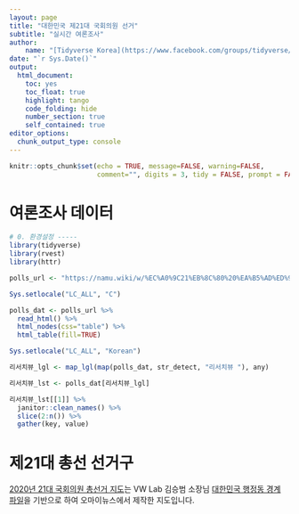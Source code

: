 ```yaml
---
layout: page
title: "대한민국 제21대 국회의원 선거"
subtitle: "실시간 여론조사"
author:
    name: "[Tidyverse Korea](https://www.facebook.com/groups/tidyverse/)"
date: "`r Sys.Date()`"
output:
  html_document: 
    toc: yes
    toc_float: true
    highlight: tango
    code_folding: hide
    number_section: true
    self_contained: true
editor_options: 
  chunk_output_type: console
---
```


```r
knitr::opts_chunk$set(echo = TRUE, message=FALSE, warning=FALSE,
                      comment="", digits = 3, tidy = FALSE, prompt = FALSE, fig.align = 'center')

```

# 여론조사 데이터 {#election-polls}

```r
# 0. 환경설정 -----
library(tidyverse)
library(rvest)
library(httr)

polls_url <- "https://namu.wiki/w/%EC%A0%9C21%EB%8C%80%20%EA%B5%AD%ED%9A%8C%EC%9D%98%EC%9B%90%20%EC%84%A0%EA%B1%B0/%EC%97%AC%EB%A1%A0%EC%A1%B0%EC%82%AC"

Sys.setlocale("LC_ALL", "C")

polls_dat <- polls_url %>% 
  read_html() %>% 
  html_nodes(css="table") %>% 
  html_table(fill=TRUE)

Sys.setlocale("LC_ALL", "Korean")

리서치뷰_lgl <- map_lgl(map(polls_dat, str_detect, "리서치뷰 "), any)

리서치뷰_lst <- polls_dat[리서치뷰_lgl]

리서치뷰_lst[[1]] %>% 
  janitor::clean_names() %>% 
  slice(2:n()) %>% 
  gather(key, value)

```


# 제21대 총선 선거구 {#election-polls-area}

[2020년 21대 국회의원 총선거 지도](https://github.com/OhmyNews/2020_21_elec_map)는 VW Lab 김승범 소장님 [대한민국 행정동 경계 파일](https://github.com/vuski/admdongkor)을 기반으로 하여 오마이뉴스에서 제작한 지도입니다.

```r

```

